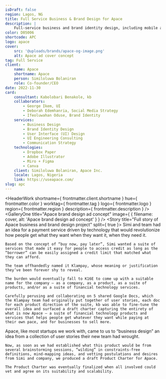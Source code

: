 ```yaml
---
isDraft: false
region: Lagos, NG
title: Full Service Business & Brand Design for Apace
description: |
    Full-service business and brand identity design, including mobile and web application designs for Apace, a fintech company building products that help people pay for things at their own pace.
color: D05006
shortcode: APC
logo: apace
cover:
    src: '@uploads/brands/apace-og-image.png'
    alt: Apace ad cover concept
tag: Full Service
client:
    name: Apace
    shortname: Apace
    person: Similoluwa Bolaniran
    role: Co-founder/CEO
date: 2022-11-30
card:
    consultant: Kabolobari Benakole, kb
    collaborators:
        - George Ikem, UI
        - Deborah Edemhanria, Social Media Strategy
        - Ifeoluwahan Oduse, Brand Identity
    services:
        - Business Design
        - Brand Identity Design
        - User Interface (UI) Design
        - UI Engineering Consulting
        - Communication Strategy
    technologies:
        - Dropbox Paper
        - Adobe Illustrator
        - Miro + Figma
        - Canva
    client: Similoluwa Bolaniran, Apace Inc.
    locale: Lagos, Nigeria
    link: https://useapace.com/
slug: apc
---
```



<HeaderWork
    shortname={ frontmatter.client.shortname }
    hue={ frontmatter.color }
    worktag={ frontmatter.tag }
    logo={ frontmatter.logo }
    region={ frontmatter.region }
    description={ frontmatter.description }
/>
<GalleryOne
    title="Apace brand design ad concept"
    image={ { filename: cover, alt: 'Apace brand design ad concept' } }
/>
<Story
    title="Full story of Apace business and brand design project"
    split={ true }>
    Simi and team had an idea for a payment service driven by technology that would revolutionize how people get what they want when they want it, when they need it.

    Based on the concept of “buy now, pay later”, Simi wanted a suite of services that made it easy for people to access credit as long as the “borrower” can be easily assigned a credit limit that matched what they can afford.

    The team offhandedly named it Klampay, whose meaning or justification they’ve been forever shy to reveal.

    The burden would eventually fall to K16E to come up with a suitable name for the company — as a company, as a product, as a suite of products, and/or as a suite of financial technology services.

    Carefully perusing and collaborating on 5 shared Google Docs, which the Klampay team had originally put together of user stories, each doc for each product direction of the suite, kb was able to fine-tune the overall idea and surfaced a draft charter capturing the entirety of what is now Apace — a suite of financial technology products and services that helps people get whatever they want while paying at their own pace, and for businesses to sell more.
</Story>
<GalleryOne
    title="Apace type concept"
    image={ { filename: apaceType, alt: 'Apace type concept' } }
/>
<QuoteFill
    title="Partial quote from Similoluwa Bolaniran"
    quote="[kb] sets the bar so high!"
/>
<GallerySplit
    title="Apace logo exploration views"
    images={[
        { filename: apacelx, alt: 'Apace logo exploration', typical: true, },
        { filename: apacelx2, alt: 'Apace logo exploration', typical: true, }
    ]}
/>
<Quote
    hue={ frontmatter.color }
    title={ `Full quote from ${frontmatter.client.person}` }
    quote={
        `You'll find in kb and team a commitment to follow it through. There's no way we're telling [Apace's] story that K16E is not featured. We're more than happy to recommend them.`
    }
    person={ frontmatter.client.person }
    role={ frontmatter.client.role }
/>
<GalleryOne
    title="Apace logo as chartered"
    image={ { filename: apacelxa, alt: 'Apace logo as chartered' } }
/>
<Story
    title="More on the Apace business and brand design project"
    split={ true }>
    Apace, like most startups we work with, came to us to “business design” an idea from a collection of user stories their new team had wrought.

    Now, as soon as we had established what this product would be from several brainstorming sessions, “wilding” in constraints-free definitions, mind-mapping ideas, and vetting postulations and desires from Simi and company, we produced a draft Product Charter for Apace.

    The Product Charter was eventually finalized when all involved could vet and agree on its suitability and scalability.
</Story>
<BusinessCard
    title="Summary details of and link to the Apace project"
    link={ frontmatter.card.link }
    hue={ frontmatter.color }
    logo={ frontmatter.logo }
    card={ frontmatter.card }
    shortname={ frontmatter.client.shortname }
/>